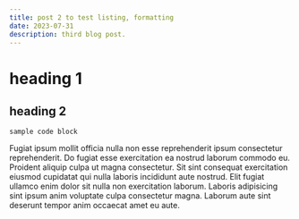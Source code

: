 ```yaml
---
title: post 2 to test listing, formatting
date: 2023-07-31
description: third blog post.
---
```


# heading 1

## heading 2

```
sample code block

```

Fugiat ipsum mollit officia nulla non esse reprehenderit ipsum consectetur reprehenderit.
Do fugiat esse exercitation ea nostrud laborum commodo eu. Proident aliquip culpa ut magna consectetur.
Sit sint consequat exercitation eiusmod cupidatat qui nulla laboris incididunt aute nostrud.
Elit fugiat ullamco enim dolor sit nulla non exercitation laborum.
Laboris adipisicing sint ipsum anim voluptate culpa consectetur magna. Laborum aute sint deserunt tempor anim occaecat amet eu aute.
